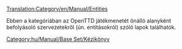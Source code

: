 [[Translation:Category/en/Manual/Entities]]


Ebben a kategóriában az OpenTTD játékmenetét önálló alanyként befolyásoló szervezetekről (ún. entitásokról) szóló lapok találhatók.

[[Category:hu/Manual/Base Set/Kézikönyv]]